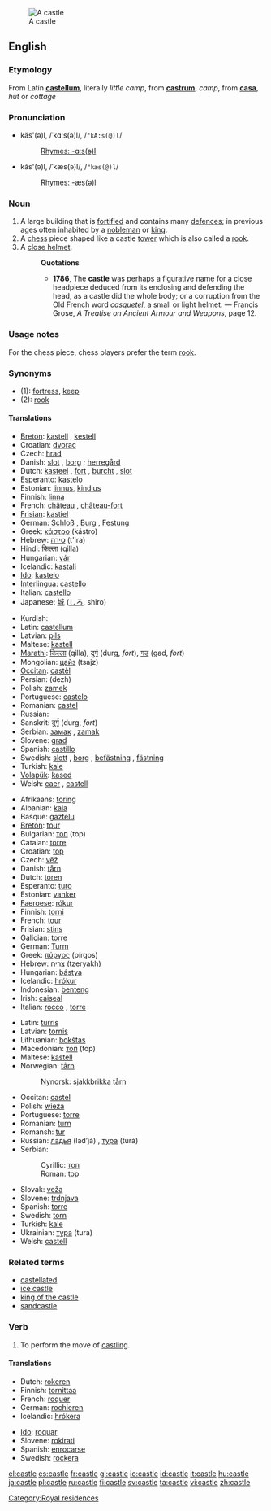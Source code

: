 [[Image:Burg Hohenzollern ak.jpg|thumb|A castle]]
==English==

===Etymology===
From Latin '''[[castellum]]''', literally ''little camp'', from '''[[castrum]]''', ''camp'', from '''[[casa]]''', ''hut'' or ''cottage''

===Pronunciation===
*käs'(ə)l, /ˈkɑːs(ə)l/, /<tt>"kA:s(@)l</tt>/
*:[[Rhymes:English:-ɑːs(ə)l|Rhymes: -ɑːs(ə)l]]
*kăs'(ə)l, /ˈkæs(ə)l/, /<tt>"kæs(@)l</tt>/
*:[[Rhymes:English:-æs(ə)l|Rhymes: -æs(ə)l]]

===Noun===
{{en-noun}}

# A large building that is [[fortified]] and contains many [[defence]]s; in previous ages often inhabited by a [[nobleman]] or [[king]].
# A [[chess]] piece shaped like a castle [[tower]] which is also called a [[rook]].
# A [[close helmet]].
#:'''Quotations'''
#:*'''1786''', The '''castle''' was perhaps a figurative name for a close headpiece deduced from its enclosing and defending the head, as a castle did the whole body; or a corruption from the Old French word ''[[casquetel]]'', a small or light helmet. &mdash; Francis Grose, ''A Treatise on Ancient Armour and Weapons'', page 12.
{{wikipedia}}

===Usage notes===
For the chess piece, chess players prefer the term [[rook]].

===Synonyms===
*(1): [[fortress]], [[keep]]
*(2): [[rook]]

====Translations====
{{rfc-level|Translations at L4+ not in L3 POS section}}
{{trans-top|fortified building}}
*[[Breton]]: [[kastell]] {{m}}, [[kestell]]
*Croatian: [[dvorac]] {{m}}
*Czech: [[hrad]] {{m}}
*Danish: [[slot]] {{n}}, [[borg]] {{c}}; [[herregård]] {{c}}
*Dutch: [[kasteel]] {{n}}, [[fort]] {{n}}, [[burcht]] {{f}}, [[slot]] {{n}}
*Esperanto: [[kastelo]]
*Estonian: [[linnus]], [[kindlus]]
*Finnish: [[linna]]
*French: [[château]] {{m}}, [[château-fort]] {{m}}
*[[Frisian]]: [[kastiel]]
*German: [[Schloß]] {{n}}, [[Burg]] {{f}}, [[Festung]] {{f}}
*Greek: [[κάστρο]] (kástro) {{n}}
*Hebrew: [[טירה]] (t'ira) {{f}}
*Hindi: [[किल्ला]] (qilla)
*Hungarian: [[vár]]
*Icelandic: [[kastali]] {{m}}
*[[Ido]]: [[kastelo]]
*[[Interlingua]]: [[castello]]
*Italian: [[castello]] {{m}}
*Japanese: [[城]] ([[しろ]], shiro)
{{trans-mid}}
*Kurdish: {{KUchar|[[قه‌ڵا]]}}
*Latin: [[castellum]] {{n}}
*Latvian: [[pils]] {{f}}
*Maltese: [[kastell]] {{m}}
*[[Marathi]]: [[किल्ला]] (qilla), [[दुर्ग]] (durg, ''fort''), [[गड]] (gad, ''fort'')
*Mongolian: [[цайз]] (tsajz) {{n}}
*[[Occitan]]: [[castèl]] {{m}}
*Persian: {{FAchar|[[دژ]]}} (dezh)
*Polish: [[zamek]] {{m}}
*Portuguese: [[castelo]] {{m}}
*Romanian: [[castel]] {{n}}
*Russian: {{RUchar|[[замок|за́мок]]}} {{f}}
*Sanskrit: [[दुर्ग]] (durg, ''fort'')
*Serbian: [[замaк]] {{m}}, [[zamak]] {{m}}   
*Slovene: [[grad]] {{m}}
*Spanish: [[castillo]] {{m}}
*Swedish: [[slott]] {{n}}, [[borg]] {{c}}, [[befästning]] {{c}}, [[fästning]] {{c}}
*Turkish: [[kale]]
*[[Volapük]]: [[kased]]
*Welsh: [[caer]] {{f}}, [[castell]] {{m}}
{{trans-bottom}}

{{trans-top|chess piece}}
*Afrikaans: [[toring]]
*Albanian: [[kala]]
*Basque: [[gaztelu]]
*[[Breton]]: [[tour]] {{m}}
*Bulgarian: [[топ]] (top) {{m}}
*Catalan: [[torre]] {{f}}
*Croatian: [[top]] {{m}}
*Czech: [[věž]] {{f}}
*Danish: [[tårn]] {{n}}
*Dutch: [[toren]] {{m}}
*Esperanto: [[turo]]
*Estonian: [[vanker]]
*[[Faeroese]]: [[rókur]]
*Finnish: [[torni]]
*French: [[tour]] {{f}}
*Frisian: [[stins]]
*Galician: [[torre]] {{f}}
*German: [[Turm]] {{m}}
*Greek: [[πύργος]] (pírgos)
*Hebrew: [[צריח|צרִיחַ]] (tzeryakh) {{m}}
*Hungarian: [[bástya]]
*Icelandic: [[hrókur]] {{m}}
*Indonesian: [[benteng]]
*Irish: [[caiseal]]
*Italian: [[rocco]] {{m}}, [[torre#Italian|torre]] {{f}}
{{trans-mid}}
*Latin: [[turris]] {{f}}
*Latvian: [[tornis]] {{m}}
*Lithuanian: [[bokštas]]
*Macedonian: [[топ]] (top) {{m}}
*Maltese: [[kastell]] {{m}}
*Norwegian: [[tårn]]
*:[[Nynorsk]]: [[sjakkbrikka tårn]]
*Occitan: [[castel]] {{m}}
*Polish: [[wieża]] {{f}}
*Portuguese: [[torre]] {{f}}
*Romanian: [[turn]]
*Romansh: [[tur]]
*Russian: [[ладья]] (lad’já) {{f}}, [[тура]] (turá) {{f}}
*Serbian:
*:Cyrillic: [[топ]]
*:Roman: [[top]]
*Slovak: [[veža]] {{f}}
*Slovene: [[trdnjava]] {{f}}
*Spanish: [[torre#Spanish|torre]] {{f}}
*Swedish: [[torn#Swedish|torn]] {{n}}
*Turkish: [[kale#Turkish|kale]]
*Ukrainian: [[тура]] (tura) {{f}}
*Welsh: [[castell]] {{m}}
{{trans-bottom}}

===Related terms===
*[[castellated]]
*[[ice castle]]
*[[king of the castle]]
*[[sandcastle]]

===Verb===
{{en-verb|castl|ing}}

# {{chess}} To perform the move of [[castling]].

====Translations====
{{top}}
*Dutch: [[rokeren]]
*Finnish: [[tornittaa]]
*French: [[roquer]]
*German: [[rochieren]]
*Icelandic: [[hrókera]]
{{mid}}
*[[Ido]]: [[roquar]]
*Slovene: [[rokirati]]
*Spanish: [[enrocarse]]
*Swedish: [[rockera]]
{{bottom}}

[[Category:Royal residences]]

[[el:castle]]
[[es:castle]]
[[fr:castle]]
[[gl:castle]]
[[io:castle]]
[[id:castle]]
[[it:castle]]
[[hu:castle]]
[[ja:castle]]
[[pl:castle]]
[[ru:castle]]
[[fi:castle]]
[[sv:castle]]
[[ta:castle]]
[[vi:castle]]
[[zh:castle]]